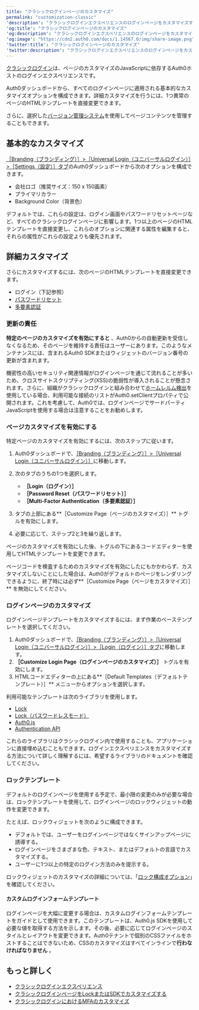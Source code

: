 ---
title: "クラシックログインページのカスタマイズ"
permalink: "customization-classic"
'description': "クラシックログインエクスペリエンスのログインページをカスタマイズする方法を説明します。"
'og:title': "クラシックログインページのカスタマイズ"
'og:description': "クラシックログインエクスペリエンスのログインページをカスタマイズする方法を説明します。"
'og:image': "https://cdn2.auth0.com/docs/1.14567.0/img/share-image.png"
'twitter:title': "クラシックログインページのカスタマイズ"
'twitter:description': "クラシックログインエクスペリエンスのログインページをカスタマイズする方法を説明します。"
---

[クラシックログイン](/ja-jp/authenticate/login/auth0-universal-login/universal-login-vs-classic-login/classic-experience)は、ページのカスタマイズのJavaScriptに依存するAuth0ホストのログインエクスペリエンスです。

Auth0ダッシュボードから、すべてのログインページに適用される基本的なカスタマイズオプションを構成できます。詳細カスタマイズを行うには、1つ異常のページのHTMLテンプレートを直接変更できます。

さらに、選択した[バージョン管理システム](/ja-jp/customize/login-pages/classic-login/version-control)を使用してページコンテンツを管理することもできます。

## 基本的なカスタマイズ

[［Branding（ブランディング）］>［Universal Login（ユニバーサルログイン）］>［Settings（設定）］タブ](https://manage.auth0.com/#/login_settings)のAuth0ダッシュボードから次のオプションを構成できます。

* 会社ロゴ（推奨サイズ：150 x 150画素）
* プライマリカラー
* Background Color（背景色）

デフォルトでは、これらの設定は、ログイン画面やパスワードリセットページなど、すべてのクラシックログインページに影響します。1つ以上のページのHTMLテンプレートを直接変更し、これらのオプションに関連する属性を編集すると、それらの属性がこれらの設定よりも優先されます。

## 詳細カスタマイズ

さらにカスタマイズするには、次のページのHTMLテンプレートを直接変更できます。

* ログイン（下記参照）
* [パスワードリセット](/ja-jp/customize/login-pages/classic-login/customize-password-reset-page)
* [多要素認証](/ja-jp/secure/multi-factor-authentication/customize-mfa/customize-mfa-classic-login)

### 更新の責任

**特定のページのカスタマイズを有効にすると** 、Auth0からの自動更新を受信しなくなるため、そのページを維持する責任はユーザーにあります。このようなメンテナンスには、含まれるAuth0 SDKまたはウィジェットのバージョン番号の更新が含まれます。

機密性の高いセキュリティ関連情報がログインページを通じて流れることが多いため、クロスサイトスクリプティング(XSS)の脆弱性が導入されることが懸念されます。さらに、組織がクラシックログインと組み合わせて[ホームレルム検出](/ja-jp/get-started/architecture-scenarios/business-to-business/authentication#home-realm-discovery)を使用している場合、利用可能な接続のリストがAuth0.setClientプロパティで公開されます。これを考慮して、Auth0では、ログインページでサードパーティJavaScriptを使用する場合は注意することをお勧めします。

### ページカスタマイズを有効にする

特定ページのカスタマイズを有効にするには、次のステップに従います。

1. Auth0ダッシュボードで、[［Branding（ブランディング）］>［Universal Login（ユニバーサルログイン）］](https://manage.auth0.com/#/login_settings)に移動します。
2. 次のタブのうちの1つを選択します。

   * **［Login（ログイン）］**
   * **［Password Reset（パスワードリセット）］**
   * **［Multi-Factor Authentication（多要素認証）］**
3. タブの上部にある**［Customize Page（ページのカスタマイズ）］** トグルを有効にします。
4. 必要に応じて、ステップ2と3を繰り返します。

ページのカスタマイズを有効にした後、トグルの下にあるコードエディターを使用してHTMLテンプレートを変更できます。

<Warning>

ページコードを検査するためのカスタマイズを有効にしたにもかかわらず、カスタマイズしないことにした場合は、Auth0がデフォルトのページをレンダリングできるように、終了時には必ず**［Customize Page（ページをカスタマイズ）］** を無効にしてください。

</Warning>

### ログインページのカスタマイズ

ログインページテンプレートをカスタマイズするには、まず作業のベーステンプレートを選択してください。

1. Auth0ダッシュボードで、[［Branding（ブランディング）］>［Universal Login（ユニバーサルログイン）］>［Login（ログイン）］タブ](https://manage.auth0.com/#/login_page)に移動します。
2. **［Customize Login Page（ログインページのカスタマイズ）］** トグルを有効にします。
3. HTMLコードエディターの上にある**［Default Templates（デフォルトテンプレート）］** メニューからオプションを選択します。

利用可能なテンプレートは次のライブラリを使用します。

* [Lock](/ja-jp/libraries/lock)
* [Lock（パスワードレスモード）](/ja-jp/libraries/lock)
* [Auth0.js](/ja-jp/libraries/auth0js)
* [Authentication API](/ja-jp/api/authentication)

これらのライブラリはクラシックログイン内で使用することも、アプリケーションに直接埋め込むこともできます。ログインエクスペリエンスをカスタマイズする方法について詳しく理解するには、希望するライブラリのドキュメントを確認してください。

### ロックテンプレート

デフォルトのログインページを使用する予定で、最小限の変更のみが必要な場合は、ロックテンプレートを使用して、ログインページのロックウィジェットの動作を変更できます。

たとえば、ロックウィジェットを次のように構成できます。

* デフォルトでは、ユーザーをログインページではなくサインアップページに誘導する。
* ログインページをさまざまな色、テキスト、またはデフォルトの言語でカスタマイズする。
* ユーザーに1つ以上の特定のログイン方法のみを提示する。

ロックウィジェットのカスタマイズの詳細については、「[ロック構成オプション](/ja-jp/libraries/lock/lock-configuration)」を確認してください。

#### カスタムログインフォームテンプレート

ログインページを大幅に変更する場合は、カスタムログインフォームテンプレートをガイドとして使用できます。このテンプレートは、Auth0.js SDKを使用して必要な値を取得する方法を示します。その後、必要に応じてログインページのスタイルとレイアウトを変更できます。Auth0テナントで個別のCSSファイルをホストすることはできないため、CSSのカスタマイズはすべてインラインで**行わなければなりません** 。

## もっと詳しく

* [クラシックログインエクスペリエンス](/ja-jp/authenticate/login/auth0-universal-login/universal-login-vs-classic-login/classic-experience)
* [クラシックログインページをLockまたはSDKでカスタマイズする](/ja-jp/customize/login-pages/classic-login/customize-with-lock-sdk)
* [クラシックログインにおけるMFAのカスタマイズ](/ja-jp/secure/multi-factor-authentication/customize-mfa/customize-mfa-classic-login)